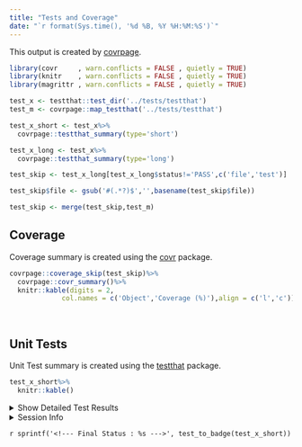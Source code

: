 ```yaml
---
title: "Tests and Coverage"
date: "`r format(Sys.time(), '%d %B, %Y %H:%M:%S')`"
---
```


This output is created by [covrpage](https://github.com/yonicd/covrpage).

```r
library(covr     , warn.conflicts = FALSE , quietly = TRUE)
library(knitr    , warn.conflicts = FALSE , quietly = TRUE)
library(magrittr , warn.conflicts = FALSE , quietly = TRUE)

```

```r

test_x <- testthat::test_dir('../tests/testthat')
test_m <- covrpage::map_testthat('../tests/testthat')
```
 
```r

test_x_short <- test_x%>%
  covrpage::testthat_summary(type='short')

test_x_long <- test_x%>%
  covrpage::testthat_summary(type='long')

```
 
```r
test_skip <- test_x_long[test_x_long$status!='PASS',c('file','test')]

test_skip$file <- gsub('#(.*?)$','',basename(test_skip$file))

test_skip <- merge(test_skip,test_m)

```

## Coverage

Coverage summary is created using the [covr](https://github.com/r-lib/covr) package.

```r
covrpage::coverage_skip(test_skip)%>%
  covrpage::covr_summary()%>%
  knitr::kable(digits = 2,
             col.names = c('Object','Coverage (%)'),align = c('l','c'))

```


<br>

## Unit Tests

Unit Test summary is created using the [testthat](https://github.com/r-lib/testthat) package.

```r

test_x_short%>%
  knitr::kable()

```

<details `r sprintf('%s',test_details(test_x_short))`>
  <summary> Show Detailed Test Results </summary>
 
```r

test_x_long%>%
  knitr::kable()

```

</details>

<details>
  <summary> Session Info </summary>
  
```r

x <- covrpage:::sinfo()

x$info%>%
  knitr::kable()

x$pkgs%>%
  knitr::kable()

```

</details>


`r sprintf('<!--- Final Status : %s --->', test_to_badge(test_x_short))`
